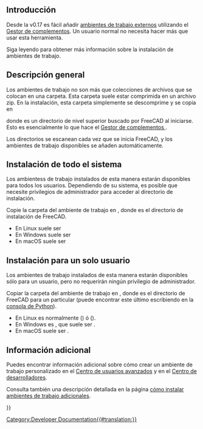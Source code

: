 <languages/>
{{TOCright}}

<span id="Introduction"></span>
== Introducción ==

Desde la v0.17 es fácil añadir [[external_workbenches/es|ambientes de trabajo externos]] utilizando el [[Std_AddonMgr/es|Gestor de complementos]]. Un usuario normal no necesita hacer más que usar esta herramienta.

Siga leyendo para obtener más información sobre la instalación de ambientes de trabajo.

<span id="General_description"></span>
== Descripción general ==

Los ambientes de trabajo no son más que colecciones de archivos que se colocan en una carpeta. Esta carpeta suele estar comprimida en un archivo zip. En la instalación, esta carpeta simplemente se descomprime y se copia en

{{Code|code=
$ROOT_DIR/Mod/
}}

donde {{incode|$ROOT_DIR}} es un directorio de nivel superior buscado por FreeCAD al iniciarse. Esto es esencialmente lo que hace el [[Std_AddonMgr/es|Gestor de complementos
]].

Los directorios {{incode|Mod/}} se escanean cada vez que se inicia FreeCAD, y los ambientes de trabajo disponibles se añaden automáticamente.

<span id="Installing_system-wide"></span>
== Instalación de todo el sistema ==

Los ambientess de trabajo instalados de esta manera estarán disponibles para todos los usuarios. Dependiendo de su sistema, es posible que necesite privilegios de administrador para acceder al directorio de instalación.

Copie la carpeta del ambiente de trabajo en {{incode|$INSTALL_DIR/Mod/}}, donde {{incode|$INSTALL_DIR}} es el directorio de instalación de FreeCAD.
* En Linux suele ser {{incode|/usr/share/freecad/Mod/}}
* En Windows suele ser {{incode|C:\\Program Files\FreeCAD\Mod}}
* En macOS suele ser {{incode|/Applications/FreeCAD/Mod/}}

<span id="Installing_for_a_single_user"></span>
== Instalación para un solo usuario ==

Los ambientes de trabajo instalados de esta manera estarán disponibles sólo para un usuario, pero no requerirán ningún privilegio de administrador.

<div class="mw-translate-fuzzy">
Copiar la carpeta del ambiente de trabajo en {{incode|$USER_DIR/Mod/}}, donde {{incode|$USER_DIR}} es el directorio de FreeCAD para un {{incode|username}} particular (puede encontrar este  último escribiendo {{incode|App.getUserAppDataDir()}} en la [[Python_console|consola de Python]]).
* En Linux es normalmente {{incode|/home/username/.local/share/FreeCAD/Mod/}} ({{VersionPlus|0.20}}) ó {{incode|/home/username/.FreeCAD/Mod/}} ({{VersionMinus|0.19}}).
* En Windows es {{incode|%APPDATA%\FreeCAD\Mod}}, que suele ser {{incode|C:\Users\username\Appdata\Roaming\FreeCAD\Mod}}.
* En macOS suele ser {{incode|/Users/username/Library/Preferences/FreeCAD/Mod/}}.
</div>

<span id="Additional_information"></span>
== Información adicional ==

Puedes encontrar información adicional sobre cómo crear un ambiente de trabajo personalizado en el [[Power users hub/es|Centro de usuarios avanzados]] y en el [[Developer hub/es|Centro de desarrolladores]].

Consulta también una descripción detallada en la página [[How_to_install_additional_workbenches/es|cómo instalar ambientes de trabajo adicionales]].


{{Powerdocnavi{{#translation:}}}}
[[Category:Developer Documentation{{#translation:}}]]